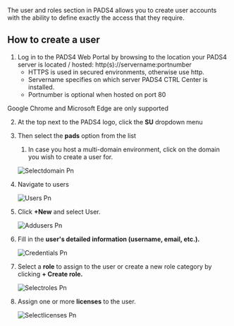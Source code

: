 The user and roles section in PADS4 allows you to create user accounts with the ability to define exactly the access that they require.

## **How to create a user**

1. Log in to the PADS4 Web Portal by browsing to the location your PADS4 server is located / hosted: http(s)://servername:portnumber
   - HTTPS is used in secured environments, otherwise use http.
   - Servername specifies on which server PADS4 CTRL Center is installed.
   - Portnumber is optional when hosted on port 80

<Warning>
  Google Chrome and Microsoft Edge are only supported
</Warning>

2. At the top next to the PADS4 logo, click the **SU** dropdown menu
3. Then select the **pads** option from the list
   1. In case you host a multi-domain environment, click on the domain you wish to create a user for.

   ![Selectdomain Pn](/images/ctrl-centre/accountcreation/Selectdomain.png)
4. Navigate to users

   ![Users Pn](/images/ctrl-centre/accountcreation/Users.png)
5. Click **\+New** and select User.

   ![Addusers Pn](/images/ctrl-centre/accountcreation/Addusers.png)
6. Fill in the **user's detailed information (username, email, etc.).**

   ![Credentials Pn](/images/ctrl-centre/accountcreation/Credentials.png)
7. Select a **role** to assign to the user or create a new role category by clicking **\+ Create role.**

   ![Selectroles Pn](/images/ctrl-centre/accountcreation/Selectroles.png)
8. Assign one or more **licenses** to the user.

   ![Selectlicenses Pn](/images/ctrl-centre/accountcreation/Selectlicenses.png)